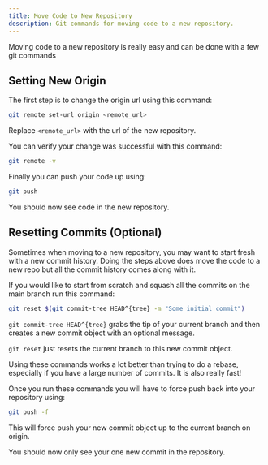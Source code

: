 ```yaml
---
title: Move Code to New Repository
description: Git commands for moving code to a new repository.
---
```


Moving code to a new repository is really easy and can be done with a few git commands

## Setting New Origin

The first step is to change the origin url using this command:

```sh
git remote set-url origin <remote_url>
```

Replace `<remote_url>` with the url of the new repository.

You can verify your change was successful with this command:

```sh
git remote -v
```

Finally you can push your code up using:

```sh
git push
```

You should now see code in the new repository.

## Resetting Commits (Optional)

Sometimes when moving to a new repository, you may want to start fresh with a new commit history.
Doing the steps above does move the code to a new repo but all the commit history comes along with it.

If you would like to start from scratch and squash all the commits on the main branch run this command:

```sh
git reset $(git commit-tree HEAD^{tree} -m "Some initial commit")
```

`git commit-tree HEAD^{tree}` grabs the tip of your current branch and then creates a new commit object with an optional message.

`git reset` just resets the current branch to this new commit object.

Using these commands works a lot better than trying to do a rebase, especially if you have a large number of commits. It is also really fast!

Once you run these commands you will have to force push back into your repository using:

```sh
git push -f
```

This will force push your new commit object up to the current branch on origin.

You should now only see your one new commit in the repository.
